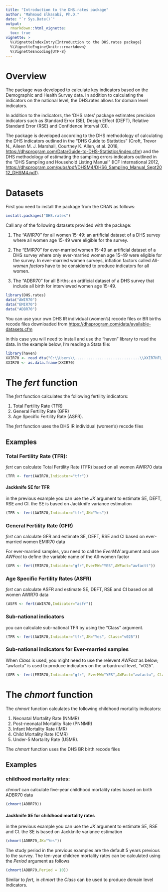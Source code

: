 ---
title: "Introduction to the DHS.rates package"
author: "Mahmoud Elkasabi, Ph.D."
date: "`r Sys.Date()`"
output:
  rmarkdown::html_vignette:
  toc: true
vignette: >
  %\VignetteIndexEntry{Introduction to the DHS.rates package}
  %\VignetteEngine{knitr::rmarkdown}
  %\VignetteEncoding{UTF-8}
---

# Overview

The package was developed to calculate key indicators based on the Demographic and Health Survey data. In addition to calculating the indicators on the national level, the DHS.rates allows for domain level indicators.

In addition to the indicators, the 'DHS.rates' package estimates precision indicators such as Standard Error (SE), Design Effect (DEFT), Relative Standard Error (RSE) and Confidence Interval (CI).

The package is developed according to the DHS methodology of calculating the DHS indicators outlined in the "DHS Guide to Statistics" (Croft, Trevor N., Aileen M. J. Marshall, Courtney K. Allen, et al. 2018, <https://dhsprogram.com/Data/Guide-to-DHS-Statistics/index.cfm>)
  and the DHS methodology of estimating the sampling errors indicators outlined in 
  the "DHS Sampling and Household Listing Manual" (ICF International 2012, <https://dhsprogram.com/pubs/pdf/DHSM4/DHS6_Sampling_Manual_Sept2012_DHSM4.pdf>).
 
# Datasets
First you need to install the package from the CRAN as follows:

```{r, eval = FALSE }
install.packages("DHS.rates")
```


Call any of the following datasets provided with the package:

1. The "AWIR70" for all women 15-49: 
   an artificial dataset of a DHS survey where all women age 15-49 were eligible for the survey. 

2. The "EMIR70" for ever-married women 15-49
   an artificial dataset of a DHS survey where only ever-married women age 15-49 were eligible for the survey. In  ever-married women surveys, inflation factors called _All-women factors_ have to be considered to produce indicators for all women.
   
3. The "ADBR70" for all Births: 
   an artificial dataset of a DHS survey that include all birth for interviewed women age 15-49. 

```{r }
library(DHS.rates)
data("AWIR70")
data("EMIR70")
data("ADBR70")
```


You can use your own DHS IR individual (women's) recode files or BR births recode files downloaded from <https://dhsprogram.com/data/available-datasets.cfm>

in this case you will need to install and use the "haven" library to read the data. In the example below, I'm reading a Stata file:

```{r, eval=FALSE }
library(haven)
XXIR70 <- read_dta("C:\\Users\\.............................\\XXIR7HFL.DTA")
XXIR70 <- as.data.frame(XXIR70)

```

# The _fert_ function

The _fert_ function calculates the following fertility indicators:

1. Total Fertility Rate (TFR)
2. General Fertility Rate (GFR) 
3. Age Specific Fertility Rate (ASFR).

The _fert_ function uses the DHS IR individual (women's) recode files

## Examples

### Total Fertility Rate (TFR):

_fert_ can calculate Total Fertility Rate (TFR) based on all women AWIR70 data

```{r }
(TFR <- fert(AWIR70,Indicator="tfr"))
```

#### Jackknife SE for TFR

in the previous example you can use the _JK_ argument to estimate SE, DEFT, RSE and CI.
the SE is based on Jackknife variance estimation

```{r }
(TFR <- fert(AWIR70,Indicator="tfr",JK="Yes"))
```

### General Fertility Rate (GFR)

_fert_ can calculate GFR and estimate SE, DEFT, RSE and CI based on ever-married women EMIR70 data

For ever-married samples, you need to call the _EverMW_ argument and use _AWFact_ to define the variable name of the All-women factor

```{r }
(GFR <- fert(EMIR70,Indicator="gfr",EverMW="YES",AWFact="awfactt"))
```

### Age Specific Fertility Rates (ASFR)

_fert_ can calculate ASFR and estimate SE, DEFT, RSE and CI based on all women AWIR70 data

```{r }
(ASFR <- fert(AWIR70,Indicator="asfr"))
```


### Sub-national indicators 

you can calculate sub-national TFR by using the "Class" argument.

```{r }
(TFR <- fert(AWIR70,Indicator="tfr",JK="Yes", Class="v025"))
```

### Sub-national indicators for Ever-married samples 

When _Class_ is used, you might need to use the relevent _AWFact_ as below; "awfactu" is used to produce indicators on the urban/rural level, "v025".

```{r }
(GFR <- fert(EMIR70,Indicator="gfr", EverMW="YES",AWFact="awfactu", Class="v025"))
```

# The _chmort_ function

The _chmort_ function calculates the following childhood mortality indicators:

1. Neonatal Mortality Rate (NNMR)
2. Post-neonatal Mortality Rate (PNNMR)
3. Infant Mortality Rate (IMR)
4. Child Mortality Rate (CMR)
5. Under-5 Mortality Rate (U5MR).

The _chmort_ function uses the DHS BR birth recode files

## Examples

### childhood mortality rates:

_chmort_ can calculate five-year childhood mortality rates based on birth ADBR70 data

```{r }
(chmort(ADBR70))
```


#### Jackknife SE for childhood mortality rates

in the previous example you can use the _JK_ argument to estimate SE, RSE and CI.
the SE is based on Jackknife variance estimation

```{r }
(chmort(ADBR70,JK="Yes"))
```

The study period in the previous examples are the default 5 years previous to the survey. The ten-year children mortality rates can be calculated using the _Period_ argument as follows

```{r }
(chmort(ADBR70,Period = 10))
```

Similar to _fert_, in _chmort_ the _Class_ can be used to produce domain level indicators.  
